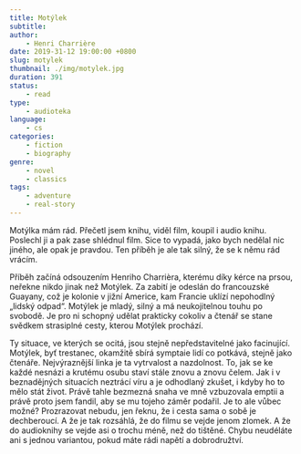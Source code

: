 ```yaml
---
title: Motýlek
subtitle:
author:
    - Henri Charrière
date: 2019-31-12 19:00:00 +0800
slug: motylek
thumbnail: ./img/motylek.jpg
duration: 391
status:
    - read
type:
    - audioteka
language:
    - cs
categories:
    - fiction
    - biography
genre:
    - novel
    - classics
tags:
    - adventure
    - real-story
---
```


Motýlka mám rád. Přečetl jsem knihu, viděl film, koupil i audio knihu. Poslechl ji a pak zase shlédnul film. Sice to vypadá, jako bych nedělal nic jiného, ale opak je pravdou. Ten příběh je ale tak silný, že se k němu rád vrácím.

Příběh začíná odsouzením Henriho Charrièra, kterému díky kérce na prsou, neřekne nikdo jinak než Motýlek. Za zabití je odeslán do francouzské Guayany, což je kolonie v jižní Americe, kam Francie uklízí nepohodlný &bdquo;lidský odpad&ldquo;. Motýlek je mladý, silný a má neukojitelnou touhu po svobodě. Je pro ni schopný udělat prakticky cokoliv a čtenář se stane svědkem strasiplné cesty, kterou Motýlek prochází.

Ty situace, ve kterých se ocitá, jsou stejně nepředstavitelné jako facinující. Motýlek, byť trestanec, okamžitě sbírá symptaie lidí co potkává, stejně jako čtenáře. Nejvýraznější linka je ta vytrvalost a nazdolnost. To, jak se ke každé nesnázi a krutému osubu staví stále znovu a znovu čelem. Jak i v beznadějných situacích neztrácí víru a je odhodlaný zkušet, i kdyby ho to mělo stát život. Právě tahle bezmezná snaha ve mně vzbuzovala emptii a právě proto jsem fandil, aby se mu tojeho záměr podařil. Je to ale vůbec možné? Prozrazovat nebudu, jen řeknu, že i cesta sama o sobě je dechberoucí. A že je tak rozsáhlá, že do filmu se vejde jenom zlomek. A že do audioknihy se vejde asi o trochu méně, než do tištěné. Chybu neudéláte ani s jednou variantou, pokud máte rádi napětí a dobrodružtví.
